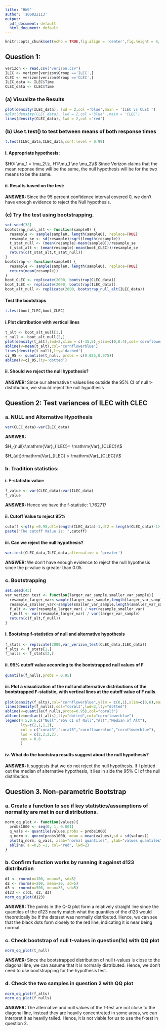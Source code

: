 ```yaml
---
title: "HW6"
author: '106022113'
output:
  pdf_document: default
  html_document: default
---
```


```r
knitr::opts_chunk$set(echo = TRUE,fig.align = 'center',fig.height = 4, fig.width = 5)
```

## Question 1:
```r
verizon <- read.csv("verizon.csv")
ILEC <- verizon[verizon$Group =='ILEC',]
CLEC <- verizon[verizon$Group =='CLEC',]
ILEC_data <- ILEC$Time
CLEC_data <- CLEC$Time
```

### (a) Visualize the Results
```r
plot(density(ILEC_data), lwd = 2,col ='blue',main = 'ILEC vs CLEC ')
#plot(density(CLEC_data), lwd = 2,col ='blue' ,main = 'CLEC')
lines(density(CLEC_data), lwd = 2,col ='red')
```

### (b) Use t.test() to test between means of both response times
```r
t.test(ILEC_data,CLEC_data,conf.level = 0.99)
```
#### i. Appropriate hypothesis:
$H0: \mu_1 = \mu_2\:\:, H1:\mu_1 \ne \mu_2\\$
Since Verizon claims that the mean reponse time will be the same, the null hypothesis will be for the two means to be the same.

#### ii. Results based on the test:
**ANSWER: **Since the 95 percent confidence interval covered 0, we don't have enough evidence to reject the Null hypothesis.

### (c) Try the test using bootstrapping.
```r
set.seed(38)
bootstrap_null_alt <- function(sample0) {
  resample <- sample(sample0, length(sample0), replace=TRUE)
  resample_se <- sd(resample)/sqrt(length(resample))
  t_stat_null <- (mean(resample)-mean(sample0))/resample_se
  t_stat_alt <- (mean(resample)-mean(boot_CLEC))/resample_se
  return(c(t_stat_alt,t_stat_null))
}
bootstrap <- function(sample0) {
  resample <- sample(sample0, length(sample0), replace=TRUE)
  return(mean(resample))
}
boot_CLEC <- replicate(2000, bootstrap(CLEC_data))
boot_ILEC <- replicate(2000, bootstrap(ILEC_data))
boot_alt_null <- replicate(2000, bootstrap_null_alt(ILEC_data))
```
#### Test the bootstraps
```r
t.test(boot_ILEC,boot_CLEC)
```

#### i.Plot distribution with vertical lines
```r
t_alt <- boot_alt_null[1,]
t_null <- boot_alt_null[2,]
plot(density(t_alt),lwd=2,xlim = c(-35,5),ylim=c(0,0.4),col='cornflowerblue')
abline(v=mean(t_alt),col='cornflowerblue')
lines(density(t_null),lty='dashed')
ci_95 <- quantile(t_null, probs = c(0.025,0.975))
abline(v=ci_95,lty='dotted')
```

#### ii. Should we reject the null hypothesis?
**ANSWER: **Since our alternative t values lies outside the 95% CI of null t-distribution, we should reject the null hypothesis

## Question 2: Test variances of ILEC with CLEC
### a. NULL and Alternative Hypothesis
```r
var(CLEC_data)-var(ILEC_data)
```
**ANSWER: **

$H_{null}:\mathrm{Var}_{ILEC}= \mathrm{Var}_{CLEC}\\$

$H_{alt}:\mathrm{Var}_{ILEC} > \mathrm{Var}_{CLEC}\\$
 
### b. Tradition statistics:
#### i. F-statistic value:
```r
f_value <- var(CLEC_data)/var(ILEC_data)
f_value
```

**ANSWER: **Hence we have the f-statistic: 1.762717

#### ii. Cutoff Value to reject 95%
```r
cutoff <-qf(p =0.95,df1=length(ILEC_data)-1,df2 = length(CLEC_data)-1)
paste("The cutoff Value is: ",cutoff)
```

#### iii. Can we reject the null hypothesis?
```r
var.test(CLEC_data,ILEC_data,alternative = 'greater')
```
**ANSWER: ** We don't have enough evidence to reject the null hypothesis since the p-value is greater than 0.05.

### c. Bootstrapping
```r
set.seed(43)
var_verizon_test <- function(larger_var_sample,smaller_var_sample){
  resample_larger_var<-sample(larger_var_sample,length(larger_var_sample),replace = T)
  resample_smaller_var<-sample(smaller_var_sample,length(smaller_var_sample),replace = T)
  f_alt <- var(resample_larger_var) / var(resample_smaller_var)
  f_null <- var(resample_larger_var) / var(larger_var_sample)
  return(c(f_alt,f_null))
}
```

#### i. Bootstrap f-statistics of null and alternative hypothesis
```r
f_stats <- replicate(2000,var_verizon_test(CLEC_data,ILEC_data))
f_alts <- f_stats[1,]
f_nulls <- f_stats[2,]
```

#### ii. 95% cutoff value according to the bootstrapped null values of F
```r
quantile(f_nulls,probs = 0.95)
```

#### iii. Plot a visualization of the null and alternative distributions of the bootstrapped F-statistic, with vertical lines at the cutoff value of F nulls.
```r
plot(density(f_alts),col="cornflowerblue",ylim = c(0,1),xlim=c(0,6),main="Null and Alt Distributions of F", lwd = 2)
lines(density(f_nulls),col="coral3",lwd=2,lty="dotted")
abline(v=quantile(f_nulls,probs=0.95),col="coral3")
abline(v=median(f_alts),lty="dotted",col="cornflowerblue")
legend(4.5,0.6,c("Null","95% CI of Null","Alt","Median of Alt"),
       lty=c(2,1,1,2),
       col = c("coral3","coral3","cornflowerblue","cornflowerblue"),
       lwd = c(2,2,2,2),
       cex = 0.8
       )
```

#### iv. What do the bootstrap results suggest about the null hypothesis?
**ANSWER: ** It suggests that we do not reject the null hypothesis. If I plotted out the median of alternative hypothesis, it lies in side the 95% CI of the null distribution.

## Question 3. Non-parametric Bootstrap
### a. Create a function to see if key statistics/assumptions of normality are met in our distributions.
```r
norm_qq_plot <- function(values){
  probs1000 <- seq(0, 1, 0.001)
  q_vals <- quantile(values,probs = probs1000)
  q_norm <- qnorm(probs1000, mean = mean(values),sd = sd(values))
  plot(q_norm, q_vals, xlab="normal quantiles", ylab="values quantiles")
  abline( a =0,b =1, col="red", lwd=2)
}
```
### b. Confirm function works by running it against d123 distribution
```r
d1 <- rnorm(n=100, mean=5, sd=5)
d2 <- rnorm(n=200, mean=20, sd=5)
d3 <- rnorm(n=500, mean=35, sd=5)
d123 <- c(d1, d2, d3)
norm_qq_plot(d123)
```

**ANSWER: **The points in the Q-Q plot form a relatively straight line since the quantiles of the d123 nearly match what the quantiles of the d123 would theoretically be if the dataset was normally distributed. Hence, we can see that the black dots form closely to the red line, indicating it is near being normal.

### c. Check bootstrap of null t-values in question(1c) with QQ plot
```r
norm_qq_plot(t_null)
```
**ANSWER: ** Since the bootstrapped distribution of null t-values is close to the diagonal line, we can assume that it is normally distributed. Hence, we don't need to use bootstrapping for the hypothesis test.

### d. Check the two samples in question 2 with QQ plot
```r
norm_qq_plot(f_alts)
norm_qq_plot(f_nulls)
```
**ANSWER: ** The alternative and null values of the f-test are not close to the diagonal line, instead they are heavily concentrated in some areas, we can interpret it as heavily tailed. Hence, it is not viable for us to use the f-test in question 2.